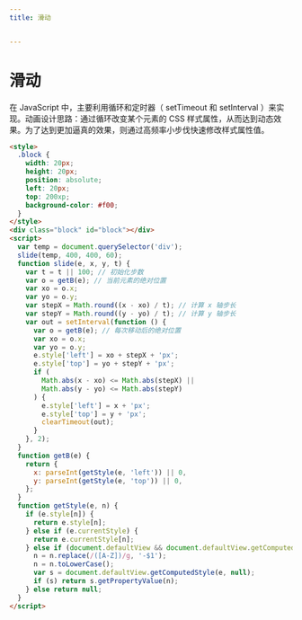 ```yaml
---
title: 滑动


---
```


# 滑动

在 JavaScript 中，主要利用循环和定时器（ setTimeout 和 setInterval ）来实现。动画设计思路：通过循环改变某个元素的 CSS
样式属性，从而达到动态效果。为了达到更加逼真的效果，则通过高频率小步伐快速修改样式属性值。

```html
<style>
  .block {
    width: 20px;
    height: 20px;
    position: absolute;
    left: 20px;
    top: 200xp;
    background-color: #f00;
  }
</style>
<div class="block" id="block"></div>
<script>
  var temp = document.querySelector('div');
  slide(temp, 400, 400, 60);
  function slide(e, x, y, t) {
    var t = t || 100; // 初始化步数
    var o = getB(e); // 当前元素的绝对位置
    var xo = o.x;
    var yo = o.y;
    var stepX = Math.round((x - xo) / t); // 计算 x 轴步长
    var stepY = Math.round((y - yo) / t); // 计算 y 轴步长
    var out = setInterval(function () {
      var o = getB(e); // 每次移动后的绝对位置
      var xo = o.x;
      var yo = o.y;
      e.style['left'] = xo + stepX + 'px';
      e.style['top'] = yo + stepY + 'px';
      if (
        Math.abs(x - xo) <= Math.abs(stepX) ||
        Math.abs(y - yo) <= Math.abs(stepY)
      ) {
        e.style['left'] = x + 'px';
        e.style['top'] = y + 'px';
        clearTimeout(out);
      }
    }, 2);
  }
  function getB(e) {
    return {
      x: parseInt(getStyle(e, 'left')) || 0,
      y: parseInt(getStyle(e, 'top')) || 0,
    };
  }
  function getStyle(e, n) {
    if (e.style[n]) {
      return e.style[n];
    } else if (e.currentStyle) {
      return e.currentStyle[n];
    } else if (document.defaultView && document.defaultView.getComputedStyle) {
      n = n.replace(/([A-Z])/g, '-$1');
      n = n.toLowerCase();
      var s = document.defaultView.getComputedStyle(e, null);
      if (s) return s.getPropertyValue(n);
    } else return null;
  }
</script>
```

            